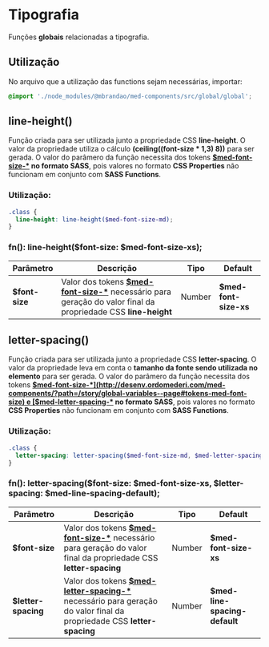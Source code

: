 
<Meta title="global/functions/Tipografia" />

# Tipografia

Funções **globais** relacionadas a tipografia.

## Utilização

No arquivo que a utilização das functions sejam necessárias, importar:

``` scss
@import './node_modules/@mbrandao/med-components/src/global/global';
```

## line-height()

Função criada para ser utilizada junto a propriedade CSS **line-height**. O valor da propriedade utiliza o cálculo
**(ceiling((font-size \* 1,3) 8))** para ser gerada. O valor do parâmero da função necessita dos tokens
**[$med-font-size-*](http://desenv.ordomederi.com/med-components/?path=/story/global-variables--page#tokens-med-font-size) no formato SASS**,
pois valores no formato **CSS Properties** não funcionam em conjunto com **SASS Functions**.

### Utilização:

```scss
.class {
  line-height: line-height($med-font-size-md);
}
```

### fn(): line-height($font-size: $med-font-size-xs);

| Parâmetro      | Descrição                                                                                                                                                                                                               | Tipo   | Default               |
| -------------- | ----------------------------------------------------------------------------------------------------------------------------------------------------------------------------------------------------------------------- | ------ | --------------------- |
| **$font-size** | Valor dos tokens **[$med-font-size-*](http://desenv.ordomederi.com/med-components/?path=/story/global-variables--page#tokens-med-font-size)** necessário para geração do valor final da propriedade CSS **line-height** | Number | **$med-font-size-xs** |

## letter-spacing()

Função criada para ser utilizada junto a propriedade CSS **letter-spacing**. O valor da propriedade leva em conta o **tamanho da fonte sendo utilizada no elemento**  para ser gerada. O valor do parâmero da função necessita
dos tokens **[$med-font-size-*](http://desenv.ordomederi.com/med-components/?path=/story/global-variables--page#tokens-med-font-size) e [$med-letter-spacing-*](http://desenv.ordomederi.com/med-components/?path=/story/global-variables--page#tokens-med-letter-spacing) no formato SASS**,
pois valores no formato **CSS Properties** não funcionam em conjunto com **SASS Functions**.

### Utilização:

```scss
.class {
  letter-spacing: letter-spacing($med-font-size-md, $med-letter-spacing-medium);
}
```

### fn(): letter-spacing($font-size: $med-font-size-xs, $letter-spacing: $med-line-spacing-default);

| Parâmetro           | Descrição                                                                                                                                                                                                                            | Tipo   | Default                       |
| ------------------- | ------------------------------------------------------------------------------------------------------------------------------------------------------------------------------------------------------------------------------------ | ------ | ----------------------------- |
| **$font-size**      | Valor dos tokens **[$med-font-size-*](http://desenv.ordomederi.com/med-components/?path=/story/global-variables--page#tokens-med-font-size)** necessário para geração do valor final da propriedade CSS **letter-spacing**           | Number | **$med-font-size-xs**         |
| **$letter-spacing** | Valor dos tokens **[$med-letter-spacing-*](http://desenv.ordomederi.com/med-components/?path=/story/global-variables--page#tokens-med-letter-spacing)** necessário para geração do valor final da propriedade CSS **letter-spacing** | Number | **$med-line-spacing-default** |
